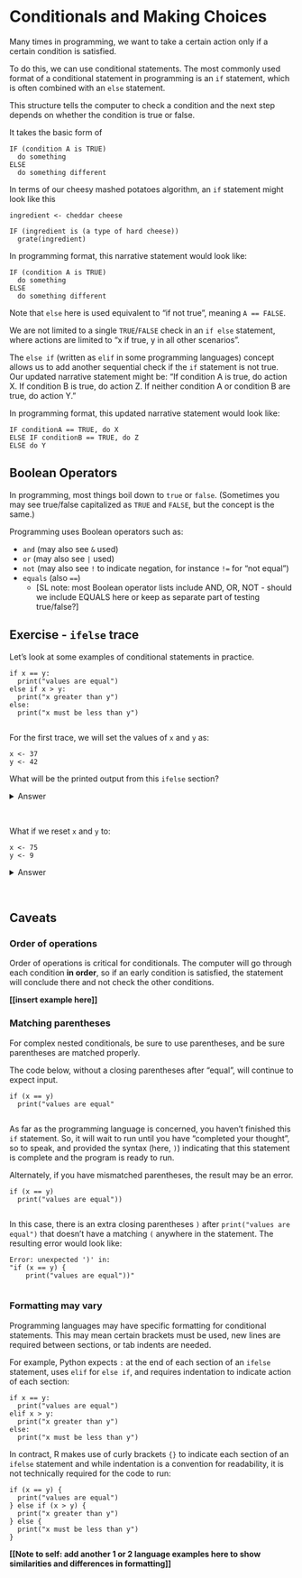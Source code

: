 # Conditionals and Making Choices

Many times in programming, we want to take a certain action only if a certain condition is satisfied.\

To do this, we can use conditional statements. The most commonly used format of a conditional statement in programming is an `if` statement, which is often combined with an `else` statement.\

This structure tells the computer to check a condition and the next step depends on whether the condition is true or false. 

It takes the basic form of

```
IF (condition A is TRUE)
  do something
ELSE 
  do something different
```

In terms of our cheesy mashed potatoes algorithm, an `if` statement might look like this

```
ingredient <- cheddar cheese

IF (ingredient is (a type of hard cheese))
  grate(ingredient)
```


In programming format, this narrative statement would look like: 

```
IF (condition A is TRUE)
  do something
ELSE 
  do something different
```

Note that `else` here is used equivalent to "if not true", meaning `A == FALSE`.\

We are not limited to a single `TRUE`/`FALSE` check in an `if else` statement, where actions are limited to "x if true, y in all other scenarios".

The `else if` (written as `elif` in some programming languages) concept allows us to add another sequential check if the `if` statement is not true. Our updated narrative statement might be: "If condition A is true, do action X. If condition B is true, do action Z. If neither condition A or condition B are true, do action Y."\

In programming format, this updated narrative statement would look like: 

```
IF conditionA == TRUE, do X
ELSE IF conditionB == TRUE, do Z
ELSE do Y

```

## Boolean Operators

In programming, most things boil down to `true` or `false`. (Sometimes you may see true/false capitalized as `TRUE` and `FALSE`, but the concept is the same.)\

Programming uses Boolean operators such as:\

- `and` (may also see `&` used)
- `or` (may also see `|` used)
- `not` (may also see `!` to indicate negation, for instance `!=` for "not equal")
- `equals` (also `==`) 
  - [SL note: most Boolean operator lists include AND, OR, NOT - should we include EQUALS here or keep as separate part of testing true/false?]


## Exercise - `ifelse` trace 

Let's look at some examples of conditional statements in practice.

```
if x == y:
  print("values are equal")
else if x > y:
  print("x greater than y")
else:
  print("x must be less than y")
  
```
For the first trace, we will set the values of `x` and `y` as:

```
x <- 37
y <- 42

```

What will be the printed output from this `ifelse` section?\

<details>
<summary>Answer</summary>
x must be less than y 
</details>\

What if we reset `x` and `y` to:

```
x <- 75
y <- 9

```

<details>
<summary>Answer</summary>
x greater than y
</details>\

## Caveats

### Order of operations

Order of operations is critical for conditionals. The computer will go through each condition __in order__, so if an early condition is satisfied, the statement will conclude there and not check the other conditions.

__[[insert example here]]__

### Matching parentheses

For complex nested conditionals, be sure to use parentheses, and be sure parentheses are matched properly.

The code below, without a closing parentheses after "equal", will continue to expect input.

```
if (x == y) 
  print("values are equal"
  
```

As far as the programming language is concerned, you haven't finished this `if` statement. So, it will wait to run until you have "completed your thought", so to speak, and provided the syntax (here, `)`) indicating that this statement is complete and the program is ready to run.

Alternately, if you have mismatched parentheses, the result may be an error.

```
if (x == y) 
  print("values are equal"))
  
```
In this case, there is an extra closing parentheses `)` after `print("values are equal")` that doesn't have a matching `(` anywhere in the statement. The resulting error would look like:

```
Error: unexpected ')' in:
"if (x == y) {
    print("values are equal"))"
    
```

### Formatting may vary

Programming languages may have specific formatting for conditional statements. This may mean certain brackets must be used, new lines are required between sections, or tab indents are needed.

For example, Python expects `:` at the end of each section of an `ifelse` statement, uses `elif` for `else if`, and requires indentation to indicate action of each section:

```
if x == y:
  print("values are equal")
elif x > y:
  print("x greater than y")
else:
  print("x must be less than y")

```

In contract, R makes use of curly brackets `{}` to indicate each section of an `ifelse` statement and while indentation is a convention for readability, it is not technically required for the code to run:

```
if (x == y) {
  print("values are equal")
} else if (x > y) {
  print("x greater than y")
} else {
  print("x must be less than y")
}

```

__[[Note to self: add another 1 or 2 language examples here to show similarities and differences in formatting]]__


